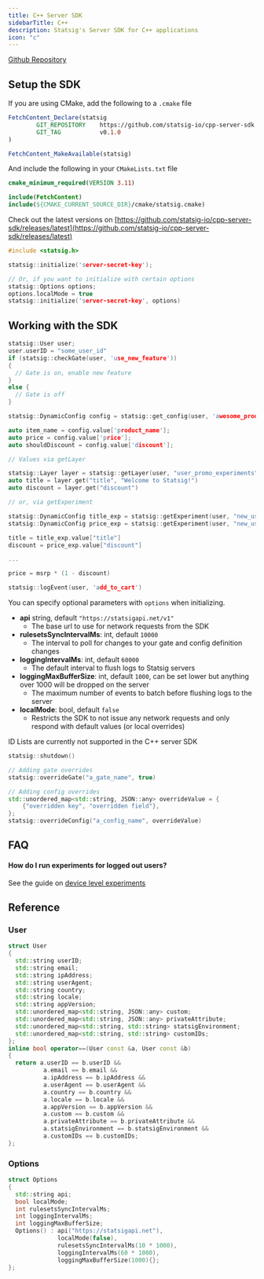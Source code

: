 ```yaml
---
title: C++ Server SDK
sidebarTitle: C++
description: Statsig's Server SDK for C++ applications
icon: "c"
---
```



[Github Repository](https://github.com/statsig-io/cpp-server-sdk)

## Setup the SDK

<Steps>
<Step title="Install the SDK">

If you are using CMake, add the following to a `.cmake` file

```cmake
FetchContent_Declare(statsig
        GIT_REPOSITORY    https://github.com/statsig-io/cpp-server-sdk.git
        GIT_TAG           v0.1.0
)

FetchContent_MakeAvailable(statsig)
```

And include the following in your `CMakeLists.txt` file

```cmake
cmake_minimum_required(VERSION 3.11)

include(FetchContent)
include(${CMAKE_CURRENT_SOURCE_DIR}/cmake/statsig.cmake)
```

Check out the latest versions on [https://github.com/statsig-io/cpp-server-sdk/releases/latest](https://github.com/statsig-io/cpp-server-sdk/releases/latest)

</Step>
<Step title="Initialize the SDK">
<InitializationWarning/>

```cpp
#include <statsig.h>

statsig::initialize('server-secret-key');

// Or, if you want to initialize with certain options
statsig::Options options;
options.localMode = true
statsig::initialize('server-secret-key', options)
```

<InitializationFooter/>
</Step>
</Steps>

## Working with the SDK

<CheckGateIntro/>

```cpp
statsig::User user;
user.userID = "some_user_id"
if (statsig::checkGate(user, 'use_new_feature'))
{
  // Gate is on, enable new feature
}
else {
  // Gate is off
}
```

<GetDynamicConfigIntro/>

```cpp
statsig::DynamicConfig config = statsig::get_config(user, 'awesome_product_details')

auto item_name = config.value['product_name'];
auto price = config.value['price'];
auto shouldDiscount = config.value['discount'];
```

<GetExperimentIntro/>

```cpp
// Values via getLayer

statsig::Layer layer = statsig::getLayer(user, "user_promo_experiments")
auto title = layer.get("title", "Welcome to Statsig!")
auto discount = layer.get("discount")

// or, via getExperiment

statsig::DynamicConfig title_exp = statsig::getExperiment(user, "new_user_promo_title")
statsig::DynamicConfig price_exp = statsig::getExperiment(user, "new_user_promo_price")

title = title_exp.value["title"]
discount = price_exp.value["discount"]

...

price = msrp * (1 - discount)


```

<LogEventIntro/>

```cpp
statsig::logEvent(user, 'add_to_cart')
```

<LogEventFooter/>

<StatsigUserIntro/>
<PrivateAttributesIntro/>

<StatsigOptionsIntro/>

You can specify optional parameters with `options` when initializing.

- **api** string, default `"https://statsigapi.net/v1"`
  - The base url to use for network requests from the SDK
- **rulesetsSyncIntervalMs**: int, default `10000`
  - The interval to poll for changes to your gate and config definition changes
- **loggingIntervalMs**: int, default `60000`
  - The default interval to flush logs to Statsig servers
- **loggingMaxBufferSize**: int, default `1000`, can be set lower but anything over 1000 will be dropped on the server
  - The maximum number of events to batch before flushing logs to the server
- **localMode**: bool, default `false`
  - Restricts the SDK to not issue any network requests and only respond with default values (or local overrides)

<Info>
ID Lists are currently not supported in the C++ server SDK
</Info>

<ShutdownIntro/>

```cpp
statsig::shutdown()
```

<LocalOverridesIntro/>

```cpp
// Adding gate overrides
statsig::overrideGate("a_gate_name", true)

// Adding config overrides
std::unordered_map<std::string, JSON::any> overrideValue = {
    {"overridden key", "overridden field"},
};
statsig::overrideConfig("a_config_name", overrideValue)
```

## FAQ

#### How do I run experiments for logged out users?

See the guide on [device level experiments](/guides/first-device-level-experiment)

## Reference

### User

```cpp
struct User
{
  std::string userID;
  std::string email;
  std::string ipAddress;
  std::string userAgent;
  std::string country;
  std::string locale;
  std::string appVersion;
  std::unordered_map<std::string, JSON::any> custom;
  std::unordered_map<std::string, JSON::any> privateAttribute;
  std::unordered_map<std::string, std::string> statsigEnvironment;
  std::unordered_map<std::string, std::string> customIDs;
};
inline bool operator==(User const &a, User const &b)
{
  return a.userID == b.userID &&
          a.email == b.email &&
          a.ipAddress == b.ipAddress &&
          a.userAgent == b.userAgent &&
          a.country == b.country &&
          a.locale == b.locale &&
          a.appVersion == b.appVersion &&
          a.custom == b.custom &&
          a.privateAttribute == b.privateAttribute &&
          a.statsigEnvironment == b.statsigEnvironment &&
          a.customIDs == b.customIDs;
};
```

### Options

```cpp
struct Options
{
  std::string api;
  bool localMode;
  int rulesetsSyncIntervalMs;
  int loggingIntervalMs;
  int loggingMaxBufferSize;
  Options() : api("https://statsigapi.net"),
              localMode(false),
              rulesetsSyncIntervalMs(10 * 1000),
              loggingIntervalMs(60 * 1000),
              loggingMaxBufferSize(1000){};
};
```

